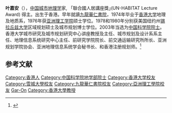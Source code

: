 {{Infobox person
| 姓名     = 叶嘉安<br />Anthony Yeh Gar On
| 图像     = Anthony Yeh at FCE Translational Research Forum (20190426092205).jpg
| 图像替代 = 
| 图像说明 = 摄于2019年4月
| 出生日期 = 1952年
| 出生地   = 香港
| 死亡日期 = <!-- {{Death date and age|YYYY|MM|DD|YYYY|MM|DD}}（死亡在前，出生在后） -->
| 死亡地   = 
| 国籍       = {{PRC}}
| 籍贯       = 
| 别名     = 
| 知名于   = 
| 职业     = [[城市地理学|城市地理学]]家
| 母校 = [[香港大学|香港大学]]
|website = {{URL|https://www.arch.hku.hk/staff/upad/yeh-anthony-g-o/|2=Yeh, Anthony G.O.}}
}}

'''叶嘉安'''（{{bd|1952年|||}}），[[中国|中国]][[城市地理学|城市地理学]]家, 「聯合國人居講座獎｣(UN-HABITAT Lecture Award) 得主。出生于香港。早年就讀[[九龍華仁書院|九龍華仁書院]]，1974年毕业于[[香港大学|香港大学]]地理及地质系，1976年获[[亚洲理工学院|亚洲理工学院]]硕士学位。1978和1980年分别获美国纽约州[[雪城大學|锡拉丘兹大学]]区域规划硕士及城市规划博士学位。2003年当选为[[中国科学院院士|中国科学院院士]]。香港大学城市研究及城市规划研究中心讲座教授及主任、城市规划及设计系系主任、地理信息系统研究中心主任、前研究学院院长、前交通运输研究所所长、亚洲规划学院协会、亚洲地理信息系统学会秘书长、和香港注册规划师。<ref>{{Cite web |url=http://sourcedb.cas.cn/sourcedb_ad_cas/zw2/ysxx/dxb/ |title=中国科学院学部与院士·院士信息·地学部·叶嘉安 |accessdate=2012-03-28 |archive-date=2012-04-26 |archive-url=https://web.archive.org/web/20120426134225/http://sourcedb.cas.cn/sourcedb_ad_cas/zw2/ysxx/dxb/ |dead-url=yes }}</ref>

==参考文献==
{{reflist}}

{{中国科学院地学部院士}}

{{中国科学家小作品}}
{{DEFAULTSORT:Yip}}
[[Category:香港人|Category:香港人]]
[[Category:中国科学院地学部院士|Category:中国科学院地学部院士]]
[[Category:香港大学校友|Category:香港大学校友]]
[[Category:雪城大學校友|Category:雪城大學校友]]
[[Category:九龍華仁書院校友|Category:九龍華仁書院校友]]
[[Category:亞洲理工學院校友|Category:亞洲理工學院校友]]
[[Category:葉姓|Gar-On]]
[[Category:香港大學教授|Category:香港大學教授]]